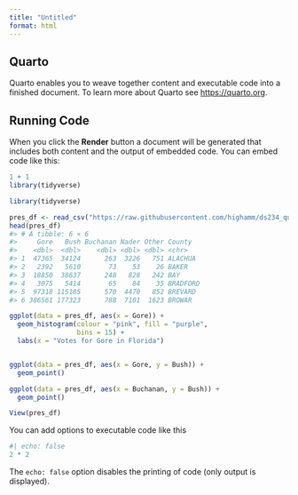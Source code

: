 ```yaml
---
title: "Untitled"
format: html
---
```


## Quarto

Quarto enables you to weave together content and executable code into a finished document. To learn more about Quarto see <https://quarto.org>.

## Running Code

When you click the **Render** button a document will be generated that includes both content and the output of embedded code. You can embed code like this:

```r
1 + 1
library(tidyverse)

library(tidyverse)

pres_df <- read_csv("https://raw.githubusercontent.com/highamm/ds234_quarto/main/data_online/pres2000.csv") 
head(pres_df)
#> # A tibble: 6 × 6
#>     Gore   Bush Buchanan Nader Other County  
#>    <dbl>  <dbl>    <dbl> <dbl> <dbl> <chr>   
#> 1  47365  34124      263  3226   751 ALACHUA 
#> 2   2392   5610       73    53    26 BAKER   
#> 3  18850  38637      248   828   242 BAY     
#> 4   3075   5414       65    84    35 BRADFORD
#> 5  97318 115185      570  4470   852 BREVARD 
#> 6 386561 177323      788  7101  1623 BROWAR

ggplot(data = pres_df, aes(x = Gore)) +
  geom_histogram(colour = "pink", fill = "purple",
                 bins = 15) +
  labs(x = "Votes for Gore in Florida")


ggplot(data = pres_df, aes(x = Gore, y = Bush)) +
  geom_point()

ggplot(data = pres_df, aes(x = Buchanan, y = Bush)) +
  geom_point()

View(pres_df)
```

You can add options to executable code like this 

```r
#| echo: false
2 * 2
```

The `echo: false` option disables the printing of code (only output is displayed).

